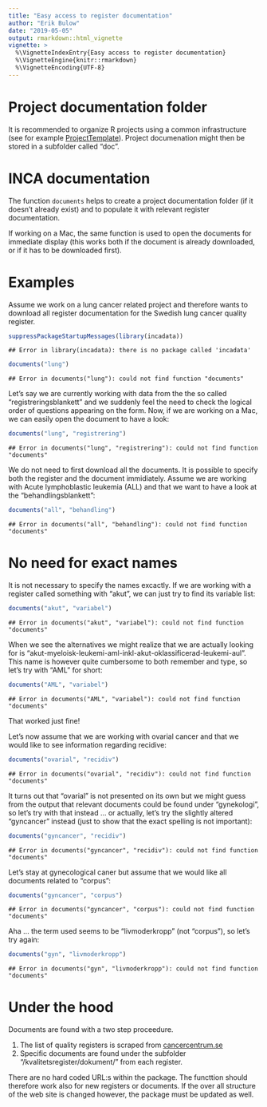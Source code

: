 ```yaml
---
title: "Easy access to register documentation"
author: "Erik Bulow"
date: "2019-05-05"
output: rmarkdown::html_vignette
vignette: >
  %\VignetteIndexEntry{Easy access to register documentation}
  %\VignetteEngine{knitr::rmarkdown}
  %\VignetteEncoding{UTF-8}
---
```





# Project documentation folder

It is recommended to organize R projects  using a common infrastructure (see for example [ProjectTemplate](http://projecttemplate.net/)). Project documenation might then be stored in a subfolder called "doc".


# INCA documentation

The function `documents` helps to create a project documentation folder (if it doesn't already exist) and to populate it with relevant register documentation.

If working on a Mac, the same function is used to open the documents for immediate display (this works both if the document is already downloaded, or if it has to be downloaded first). 


# Examples

Assume we work on a lung cancer related project and therefore wants to download all register documentation for the Swedish lung cancer quality register.


```r
suppressPackageStartupMessages(library(incadata))
```

```
## Error in library(incadata): there is no package called 'incadata'
```

```r
documents("lung")
```

```
## Error in documents("lung"): could not find function "documents"
```

Let's say we are currently working with data from the the so called "registreringsblankett" and we suddenly feel the need to check the logical order of questions appearing on the form. Now, if we are working on a Mac, we can easily open the document to have a look:


```r
documents("lung", "registrering")
```

```
## Error in documents("lung", "registrering"): could not find function "documents"
```

We do not need to first download all the documents. It is possible to specify both the register and the document immidiately. Assume we are working with Acute lymphoblastic leukemia (ALL) and that we want to have a look at the "behandlingsblankett":


```r
documents("all", "behandling")
```

```
## Error in documents("all", "behandling"): could not find function "documents"
```


# No need for exact names

It is not necessary to specify the names excactly. If we are working with a register called something with "akut", we can just try to find its variable list:

```r
documents("akut", "variabel")
```

```
## Error in documents("akut", "variabel"): could not find function "documents"
```
When we see the alternatives we might realize that we are actually looking for is "akut-myeloisk-leukemi-aml-inkl-akut-oklassificerad-leukemi-aul". This name is however quite cumbersome to both remember and type, so let's try with "AML" for short:

```r
documents("AML", "variabel")
```

```
## Error in documents("AML", "variabel"): could not find function "documents"
```

That worked just fine!

Let's now assume that we are working with ovarial cancer and that we would like to see information regarding recidive:


```r
documents("ovarial", "recidiv")
```

```
## Error in documents("ovarial", "recidiv"): could not find function "documents"
```

It turns out that "ovarial" is not presented on its own but we might guess from the output that relevant documents could be found under "gynekologi", so let's try with that instead ... or actually, let's try the slightly altered "gyncancer" instead (just to show that the exact spelling is not important):


```r
documents("gyncancer", "recidiv")
```

```
## Error in documents("gyncancer", "recidiv"): could not find function "documents"
```

Let's stay at gynecological caner but assume that we would like all documents related to "corpus":

```r
documents("gyncancer", "corpus")
```

```
## Error in documents("gyncancer", "corpus"): could not find function "documents"
```

Aha ... the term used seems to be "livmoderkropp" (not "corpus"), so let's try again:

```r
documents("gyn", "livmoderkropp")
```

```
## Error in documents("gyn", "livmoderkropp"): could not find function "documents"
```


# Under the hood

Documents are found with a two step proceedure.

1. The list of quality registers is scraped from [cancercentrum.se](https://www.cancercentrum.se/samverkan/cancerdiagnoser/)
2. Specific documents are found under the subfolder "/kvalitetsregister/dokument/" from each register.

There are no hard coded URL:s within the package. The functtion should therefore work also for new registers or documents. If the over all structure of the web site is changed however, the package must be updated as well.



